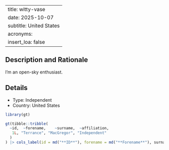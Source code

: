 
---
title: witty-vase
date: 2025-10-07
subtitle: United States
acronyms:
  insert_loa: false
---

## Description and Rationale

I'm an open-sky enthusiast.

## Details

* Type: Independent
* Country: United States

```r
library(gt)

gt(tibble::tribble(
  ~id,  ~forename,    ~surname,  ~affiliation,
   1L, "Terrance", "MacGregor", "Independent"
  )
) |> cols_label(id = md("**ID**"), forename = md("**Forename**"), surname ~ md("**Surname**"), affiliation ~ md("**Affiliation**"))
```
